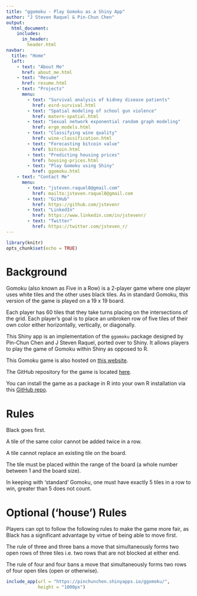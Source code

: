 ```yaml
---
title: "ggomoku - Play Gomoku as a Shiny App"
author: "J Steven Raquel & Pin-Chun Chen"
output:
  html_document:
    includes:
      in_header: 
        header.html
navbar:
  title: "Home"
  left:
    - text: "About Me"
      href: about_me.html
    - text: "Resume"
      href: resume.html
    - text: "Projects"
      menu:
        - text: "Survival analysis of kidney disease patients"
          href: esrd-survival.html
        - text: "Spatial modeling of school gun violence"
          href: matern-spatial.html
        - text: "Sexual network exponential random graph modeling"
          href: ergm_models.html
        - text: "Classifying wine quality"
          href: wine-classification.html
        - text: "Forecasting bitcoin value"
          href: bitcoin.html
        - text: "Predicting housing prices"
          href: housing-prices.html
        - text: "Play Gomoku using Shiny"
          href: ggomoku.html
    - text: "Contact Me"
      menu:
        - text: "jsteven.raquel8@gmail.com"
          href: mailto:jsteven.raquel8@gmail.com
        - text: "GitHub"
          href: https://github.com/jstevenr
        - text: "LinkedIn"
          href: https://www.linkedin.com/in/jstevenr/
        - text: "Twitter"
          href: https://twitter.com/jsteven_r/
---
```


```r
library(knitr)
opts_chunk$set(echo = TRUE)
```

# Background

Gomoku (also known as Five in a Row) is a 2-player game where one player uses white tiles and the other uses black tiles. As in standard Gomoku, this version of the game is played on a 19 x 19 board.

Each player has 60 tiles that they take turns placing on the intersections of the grid. Each player's goal is to place an unbroken row of five tiles of their own color either horizontally, vertically, or diagonally.

This Shiny app is an implementation of the `ggomoku` package designed by Pin-Chun Chen and J Steven Raquel, ported over to Shiny. It allows players to play the game of Gomoku within Shiny as opposed to R.

This Gomoku game is also hosted on [this website](https://pinchunchen.shinyapps.io/ggomoku/).

The GitHub repository for the game is located [here](https://github.com/pinchunc/ggomoku-shiny).

You can install the game as a package in R into your own R installation via this [GitHub repo](https://github.com/pinchunc/ggomoku).

# Rules

Black goes first.

A tile of the same color cannot be added twice in a row.

A tile cannot replace an existing tile on the board.

The tile must be placed within the range of the board (a whole number between 1 and the board size).

In keeping with 'standard' Gomoku, one must have exactly 5 tiles in a row to win, greater than 5 does not count.


# Optional ('house') Rules

Players can opt to follow the following rules to make the game more fair, as Black has a significant advantage by virtue of being able to move first.

The rule of three and three bans a move that simultaneously forms two open rows of three tiles i.e. two rows that are not blocked at either end.

The rule of four and four bans a move that simultaneously forms two rows of four open tiles (open or otherwise).

```r
include_app(url = "https://pinchunchen.shinyapps.io/ggomoku/",
            height = "1000px")
```
